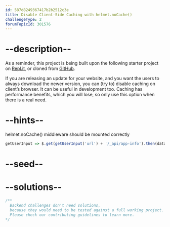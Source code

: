 ```yaml
---
id: 587d8249367417b2b2512c3e
title: Disable Client-Side Caching with helmet.noCache()
challengeType: 2
forumTopicId: 301576
---
```


# --description--

As a reminder, this project is being built upon the following starter project on [Repl.it](https://repl.it/github/freeCodeCamp/boilerplate-infosec), or cloned from [GitHub](https://github.com/freeCodeCamp/boilerplate-infosec/).

If you are releasing an update for your website, and you want the users to always download the newer version, you can (try to) disable caching on client’s browser. It can be useful in development too. Caching has performance benefits, which you will lose, so only use this option when there is a real need.

# --hints--

helmet.noCache() middleware should be mounted correctly

```js
getUserInput => $.get(getUserInput('url') + '/_api/app-info').then(data => { assert.include(data.appStack, 'nocache'); assert.equal(data.headers['cache-control'], 'no-store, no-cache, must-revalidate, proxy-revalidate'); }, xhr => { throw new Error(xhr.responseText); })
```

# --seed--

# --solutions--

```js
/**
  Backend challenges don't need solutions, 
  because they would need to be tested against a full working project. 
  Please check our contributing guidelines to learn more.
*/
```

